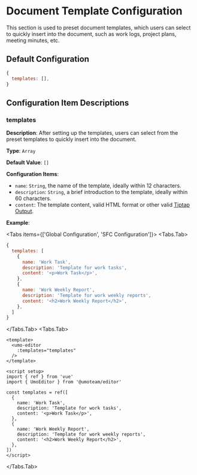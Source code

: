 
# Document Template Configuration

This section is used to preset document templates, which users can select to quickly insert into the document, such as work logs, project plans, meeting minutes, etc.

## Default Configuration

```js
{
  templates: [],
}
```

## Configuration Item Descriptions

### templates

**Description**: After setting up the templates, users can select from the preset templates to quickly insert into the document.

**Type**: `Array`

**Default Value**: `[]`

**Configuration Items**:

- `name`: `String`, the name of the template, ideally within 12 characters.
- `description`: `String`, a brief introduction to the template, ideally within 60 characters.
- `content`: The template content, valid HTML format or other valid [Tiptap Output](https://tiptap.dev/docs/editor/guide/output).

**Example**:

<Tabs items={['Global Configuration', 'SFC Configuration']}>
<Tabs.Tab>
```js
{
  templates: [
    {
      name: 'Work Task',
      description: 'Template for work tasks',
      content: '<p>Work Task</p>',
    },
    {
      name: 'Work Weekly Report',
      description: 'Template for work weekly reports',
      content: '<h2>Work Weekly Report</h2>',
    },
  ]
}
```
</Tabs.Tab>
<Tabs.Tab>
```vue
<template>
  <umo-editor 
    :templates="templates" 
  />
</template>
 
<script setup>
import { ref } from 'vue'
import { UmoEditor } from '@umoteam/editor'

const templates = ref([
  {
    name: 'Work Task',
    description: 'Template for work tasks',
    content: '<p>Work Task</p>',
  },
  {
    name: 'Work Weekly Report',
    description: 'Template for work weekly reports',
    content: '<h2>Work Weekly Report</h2>',
  },
])
</script>
```
</Tabs.Tab>
</Tabs>